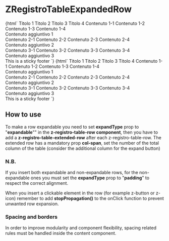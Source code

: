 
<Meta
  title="RegistroTable/ZRegistroTableExpandedRow"
  component="z-registro-table-expanded-row"
/>

# ZRegistroTableExpandedRow

<Preview>
  <Story name="ZRegistroTableExpandedRow-all-expanded">
    {html`<style>
      .expanded-row-content {
        margin: 0 calc(var(--space-unit) * 2) 0 calc(var(--space-unit) * 2);
        padding: calc(var(--space-unit) * 2) 0 calc(var(--space-unit) * 2) 0;
        border-top: 1px solid var(--gray200);
      }
    </style>
    <z-registro-table bordered="true">
      <z-registro-table-head>
        <z-registro-table-header-row expandable="true">
          <z-registro-table-header>
            <span>Titolo 1</span>
          </z-registro-table-header>
          <z-registro-table-header>
            <span>Titolo 2</span>
          </z-registro-table-header>
          <z-registro-table-header>
            <span>Titolo 3</span>
          </z-registro-table-header>
          <z-registro-table-header>
            <span>Titolo 4</span>
          </z-registro-table-header>
        </z-registro-table-header-row>
      </z-registro-table-head>
      <z-registro-table-body>
        <z-registro-table-row expanded-type="expandable">
          <z-registro-table-cell>
            <span>Contenuto 1-1</span>
          </z-registro-table-cell>
          <z-registro-table-cell>
            <span>Contenuto 1-2</span>
          </z-registro-table-cell>
          <z-registro-table-cell>
            <span>Contenuto 1-3</span>
          </z-registro-table-cell>
          <z-registro-table-cell>
            <span>Contenuto 1-4</span>
          </z-registro-table-cell>
        </z-registro-table-row>
        <z-registro-table-expanded-row col-span="5">
          <div class="expanded-row-content">Contenuto aggiuntivo 1</div>
        </z-registro-table-expanded-row>
        <z-registro-table-row expanded-type="expandable">
          <z-registro-table-cell>
            <span>Contenuto 2-1</span>
          </z-registro-table-cell>
          <z-registro-table-cell>
            <span>Contenuto 2-2</span>
          </z-registro-table-cell>
          <z-registro-table-cell>
            <span>Contenuto 2-3</span>
          </z-registro-table-cell>
          <z-registro-table-cell>
            <span>Contenuto 2-4</span>
          </z-registro-table-cell>
        </z-registro-table-row>
        <z-registro-table-expanded-row col-span="5">
          <div class="expanded-row-content">Contenuto aggiuntivo 2</div>
        </z-registro-table-expanded-row>
        <z-registro-table-row expanded-type="expandable">
          <z-registro-table-cell>
            <span>Contenuto 3-1</span>
          </z-registro-table-cell>
          <z-registro-table-cell>
            <span>Contenuto 3-2</span>
          </z-registro-table-cell>
          <z-registro-table-cell>
            <span>Contenuto 3-3</span>
          </z-registro-table-cell>
          <z-registro-table-cell>
            <span>Contenuto 3-4</span>
          </z-registro-table-cell>
        </z-registro-table-row>
        <z-registro-table-expanded-row col-span="5">
          <div class="expanded-row-content">Contenuto aggiuntivo 3</div>
        </z-registro-table-expanded-row>
      </z-registro-table-body>
      <z-registro-table-sticky-footer slot="sticky-footer">
        <span>This is a sticky footer</span>
      </z-registro-table-sticky-footer>
    </z-registro-table>`}
  </Story>
  <Story name="ZRegistroTableExpandedRow-mix">
    {html`<style>
      .expanded-row-content {
        margin: 0 calc(var(--space-unit) * 2) 0 calc(var(--space-unit) * 2);
        padding: calc(var(--space-unit) * 2) 0 calc(var(--space-unit) * 2) 0;
        border-top: 1px solid var(--gray200);
      }
    </style>
    <z-registro-table bordered="true">
      <z-registro-table-head>
        <z-registro-table-header-row expandable="true">
          <z-registro-table-header>
            <span>Titolo 1</span>
          </z-registro-table-header>
          <z-registro-table-header>
            <span>Titolo 2</span>
          </z-registro-table-header>
          <z-registro-table-header>
            <span>Titolo 3</span>
          </z-registro-table-header>
          <z-registro-table-header>
            <span>Titolo 4</span>
          </z-registro-table-header>
        </z-registro-table-header-row>
      </z-registro-table-head>
      <z-registro-table-body>
        <z-registro-table-row expanded-type="padding">
          <z-registro-table-cell>
            <span>Contenuto 1-1</span>
          </z-registro-table-cell>
          <z-registro-table-cell>
            <span>Contenuto 1-2</span>
          </z-registro-table-cell>
          <z-registro-table-cell>
            <span>Contenuto 1-3</span>
          </z-registro-table-cell>
          <z-registro-table-cell>
            <span>Contenuto 1-4</span>
          </z-registro-table-cell>
        </z-registro-table-row>
        <z-registro-table-expanded-row col-span="5">
          <div>Contenuto aggiuntivo 1</div>
        </z-registro-table-expanded-row>
        <z-registro-table-row expanded-type="expandable">
          <z-registro-table-cell>
            <span>Contenuto 2-1</span>
          </z-registro-table-cell>
          <z-registro-table-cell>
            <span>Contenuto 2-2</span>
          </z-registro-table-cell>
          <z-registro-table-cell>
            <span>Contenuto 2-3</span>
          </z-registro-table-cell>
          <z-registro-table-cell>
            <span>Contenuto 2-4</span>
          </z-registro-table-cell>
        </z-registro-table-row>
        <z-registro-table-expanded-row col-span="5">
          <div class="expanded-row-content">Contenuto aggiuntivo 2</div>
        </z-registro-table-expanded-row>
        <z-registro-table-row expanded-type="padding">
          <z-registro-table-cell>
            <span>Contenuto 3-1</span>
          </z-registro-table-cell>
          <z-registro-table-cell>
            <span>Contenuto 3-2</span>
          </z-registro-table-cell>
          <z-registro-table-cell>
            <span>Contenuto 3-3</span>
          </z-registro-table-cell>
          <z-registro-table-cell>
            <span>Contenuto 3-4</span>
          </z-registro-table-cell>
        </z-registro-table-row>
        <z-registro-table-expanded-row col-span="5">
          <div>Contenuto aggiuntivo 3</div>
        </z-registro-table-expanded-row>
      </z-registro-table-body>
      <z-registro-table-sticky-footer slot="sticky-footer">
        <span>This is a sticky footer</span>
      </z-registro-table-sticky-footer>
    </z-registro-table>`}
  </Story>
</Preview>

<Props of="z-registro-table-expanded-row" />

## How to use

To make a row expandable you need to set **expandType** prop to "**expandable**"" in the **z-registro-table-row component**, then
you have to add a **z-registro-table-extended-row** after each z-registro-table-row.
The extended row has a mandatory prop **col-span**, set the number of the total column of the table (consider the additional column for the
expand button)

### N.B.

If you insert both expandable and non-expandable rows, for the non-expandable ones you must set the **expandType** prop to "**padding**"
to respect the correct alignment.

When you insert a clickable element in the row (for example z-button or z-icon) remember to add **stopPropagation()**
to the onClick function to prevent unwanted row expansion.

### Spacing and borders

In order to improve modularity and component flexibility, spacing related rules must be handled inside the content component.
